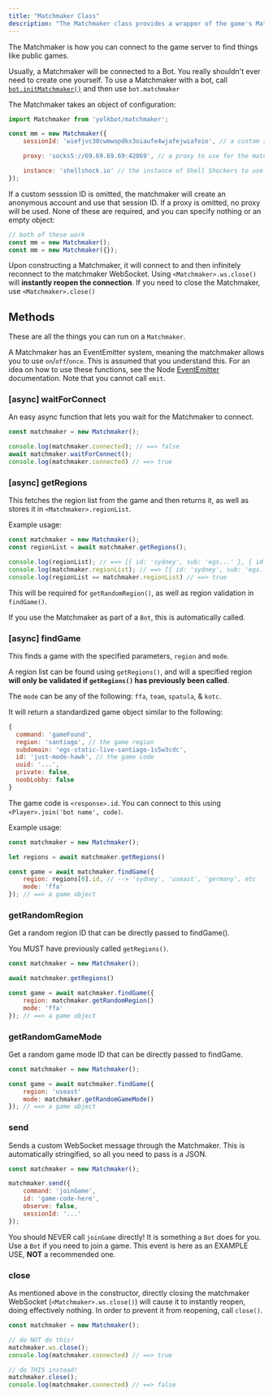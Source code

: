 ```yaml
---
title: "Matchmaker Class"
description: "The Matchmaker class provides a wrapper of the game's Matchmaker."
---
```


The Matchmaker is how you can connect to the game server to find things like public games.

<Warning>Usually, a Matchmaker will be connected to a Bot. You really shouldn't ever need to create one yourself. To use a Matchmaker with a bot, call [`bot.initMatchmaker()`](./bot) and then use `bot.matchmaker`</Warning>

The Matchmaker takes an object of configuration:

```js
import Matchmaker from 'yolkbot/matchmaker';

const mm = new Matchmaker({
    sessionId: 'wiefjvc30cwmwopdkx3oiaufe4wjafejwiafeio', // a custom sessionId to use, allows the matchmaker to send things through a specific account

    proxy: 'socks5://69.69.69.69:42069', // a proxy to use for the matchmaker websocket

    instance: 'shellshock.io' // the instance of Shell Shockers to use for the websocket, default 'shellshock.io'
});
```

If a custom sesssion ID is omitted, the matchmaker will create an anonymous account and use that session ID. If a proxy is omitted, no proxy will be used. None of these are required, and you can specify nothing or an empty object:

```js
// both of these work
const mm = new Matchmaker();
const mm = new Matchmaker({});
```

<Note>Upon constructing a Matchmaker, it will connect to and then infinitely reconnect to the matchmaker WebSocket. Using `<Matchmaker>.ws.close()` will **instantly reopen the connection**. If you need to close the Matchmaker, use `<Matchmaker>.close()`</Note>

## Methods
These are all the things you can run on a `Matchmaker`.

<Note>A Matchmaker has an EventEmitter system, meaning the matchmaker allows you to use `on`/`off`/`once`. This is assumed that you understand this. For an idea on how to use these functions, see the Node [EventEmitter](https://nodejs.org/en/learn/asynchronous-work/the-nodejs-event-emitter) documentation. Note that you cannot call `emit`.</Note>

### [async] waitForConnect
An easy async function that lets you wait for the Matchmaker to connect.

```js
const matchmaker = new Matchmaker();

console.log(matchmaker.connected); // ==> false
await matchmaker.waitForConnect();
console.log(matchmaker.connected) // ==> true
```

### [async] getRegions
This fetches the region list from the game and then returns it, as well as stores it in `<Matchmaker>.regionList`.

Example usage:
```js
const matchmaker = new Matchmaker();
const regionList = await matchmaker.getRegions();

console.log(regionList); // ==> [{ id: 'sydney', sub: 'egs...' }, { id: 'useast', 'sub': 'egs...' }]
console.log(matchmaker.regionList); // ==> [{ id: 'sydney', sub: 'egs...' }, { id: 'useast', sub: 'egs...' }]
console.log(regionList == matchmaker.regionList) // ==> true
```

This will be required for `getRandomRegion()`, as well as region validation in `findGame()`.

<Note>If you use the Matchmaker as part of a `Bot`, this is automatically called.</Note>

### [async] findGame
This finds a game with the specified parameters, `region` and `mode`.

A region list can be found using `getRegions()`, and will a specified region **will only be validated if `getRegions()` has previously been called**.

The `mode` can be any of the following: `ffa`, `team`, `spatula`, & `kotc`.

It will return a standardized game object similar to the following:

```js
{
  command: 'gameFound',
  region: 'santiago', // the game region
  subdomain: 'egs-static-live-santiago-1s5w3cdc',
  id: 'just-mode-hawk', // the game code
  uuid: '...',
  private: false,
  noobLobby: false
}
```

The game code is `<response>.id`. You can connect to this using `<Player>.join('bot name', code)`.

Example usage:

```js
const matchmaker = new Matchmaker();

let regions = await matchmaker.getRegions()

const game = await matchmaker.findGame({
    region: regions[0].id, // --> 'sydney', 'useast', 'germany', etc
    mode: 'ffa'
}); // ==> a game object
```

### getRandomRegion
Get a random region ID that can be directly passed to findGame().

You MUST have previously called `getRegions()`.

```js
const matchmaker = new Matchmaker();

await matchmaker.getRegions()

const game = await matchmaker.findGame({
    region: matchmaker.getRandomRegion()
    mode: 'ffa'
}); // ==> a game object
```

### getRandomGameMode
Get a random game mode ID that can be directly passed to findGame.

```js
const matchmaker = new Matchmaker();

const game = await matchmaker.findGame({
    region: 'useast'
    mode: matchmaker.getRandomGameMode()
}); // ==> a game object
```

### send
Sends a custom WebSocket message through the Matchmaker. This is automatically stringified, so all you need to pass is a JSON.

```js
const matchmaker = new Matchmaker();

matchmaker.send({
    command: 'joinGame',
    id: 'game-code-here',
    observe: false,
    sessionId: '...'
});
```

<Warning>You should NEVER call `joinGame` directly! It is something a `Bot` does for you. Use a `Bot` if you need to join a game. This event is here as an EXAMPLE USE, **NOT** a recommended one.</Warning>

### close
As mentioned above in the constructor, directly closing the matchmaker WebSocket (`<Matchmaker>.ws.close()`) will cause it to instantly reopen, doing effectively nothing. In order to prevent it from reopening, call `close()`.

```js
const matchmaker = new Matchmaker();

// do NOT do this!
matchmaker.ws.close();
console.log(matchmaker.connected) // ==> true

// do THIS instead!
matchmaker.close();
console.log(matchmaker.connected) // ==> false
```
